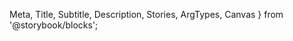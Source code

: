   Meta,
  Title,
  Subtitle,
  Description,
  Stories,
  ArgTypes,
  Canvas
} from '@storybook/blocks';


<Meta of={UGDialogStories} />

<Title />
<Subtitle of={UGDialogStories} />
<Description of={UGDialogStories} />
<Canvas of={UGDialogStories.Dialog} />
<ArgTypes />
<ImportBlock />
<Stories includePrimary={false} />
